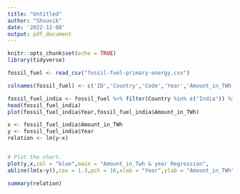 ---
title: "Untitled"
author: "Shouvik"
date: '2022-12-08'
output: pdf_document
---

```{r setup, include=FALSE}
knitr::opts_chunk$set(echo = TRUE)
library(tidyverse)
```

```{r}
fossil_fuel <- read_csv("fossil-fuel-primary-energy.csv")

colnames(fossil_fuel) <- c('ID','Country','Code','Year','Amount_in_TWh')

fossil_fuel_india <- fossil_fuel %>% filter(Country %in% c("India")) %>% select(,c('Year','Amount_in_TWh'))
head(fossil_fuel_india)
plot(fossil_fuel_india$Year,fossil_fuel_india$Amount_in_TWh)
```


```{r}
x <- fossil_fuel_india$Amount_in_TWh
y <- fossil_fuel_india$Year
relation <- lm(y~x)


# Plot the chart.
plot(y,x,col = "blue",main = "Amount_in_Twh & year Regression",
abline(lm(x~y)),cex = 1.3,pch = 16,xlab = "Year",ylab = "Amount_in_TWh")


```


```{r}
summary(relation)

```













